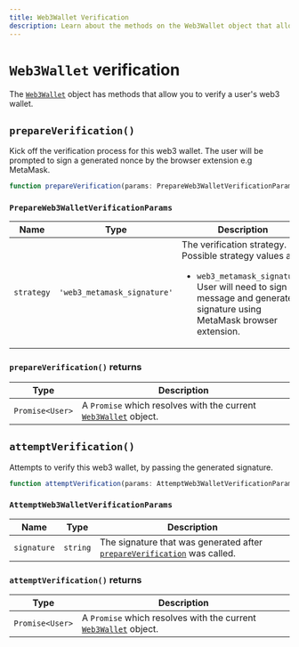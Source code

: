 ```yaml
---
title: Web3Wallet Verification
description: Learn about the methods on the Web3Wallet object that allow you to verify a user's web3 wallet.
---
```


# `Web3Wallet` verification

The [`Web3Wallet`][web3-ref] object has methods that allow you to verify a user's web3 wallet.

## `prepareVerification()`

Kick off the verification process for this web3 wallet. The user will be prompted to sign a generated nonce by the browser extension e.g MetaMask.

```typescript
function prepareVerification(params: PrepareWeb3WalletVerificationParams): Promise<Web3Wallet>;
```

### `PrepareWeb3WalletVerificationParams`

| Name | Type | Description |
| --- | --- | --- |
| `strategy` | `'web3_metamask_signature'` | The verification strategy.<br/>Possible strategy values are:<br/><ul><li>`web3_metamask_signature`: User will need to sign a message and generate a signature using MetaMask browser extension.</li></ul> |

### `prepareVerification()` returns

| Type | Description |
| --- | --- |
| <code>Promise\<User\></code> | A `Promise` which resolves with the current [`Web3Wallet`][web3-ref] object. |

## `attemptVerification()`

Attempts to verify this web3 wallet, by passing the generated signature.

```typescript
function attemptVerification(params: AttemptWeb3WalletVerificationParams): Promise<Web3Wallet>;
```

### `AttemptWeb3WalletVerificationParams`

| Name | Type | Description |
| --- | --- | --- |
| `signature` | `string` | The signature that was generated after [`prepareVerification`](#prepare-verification) was called. |

### `attemptVerification()` returns

| Type | Description |
| --- | --- |
| <code>Promise\<User\></code> | A `Promise` which resolves with the current [`Web3Wallet`][web3-ref] object. |

[web3-ref]: /docs/references/javascript/web3-wallet/web3-wallet
